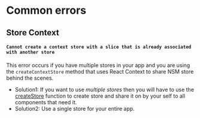 # Common errors

## Store Context

#### `Cannot create a context store with a slice that is already associated with another store`

This error occurs if you have multiple stores in your app and you are using the `createContextStore` method that uses React Context to share NSM store behind the scenes.

- Solution1: If you want to use _multiple stores_ then you will have to use the [createStore](/docs/api/store/#createstore) function to create store and share it on by your self to all components that need it.
- Solution2: Use a single store for your entire app.
